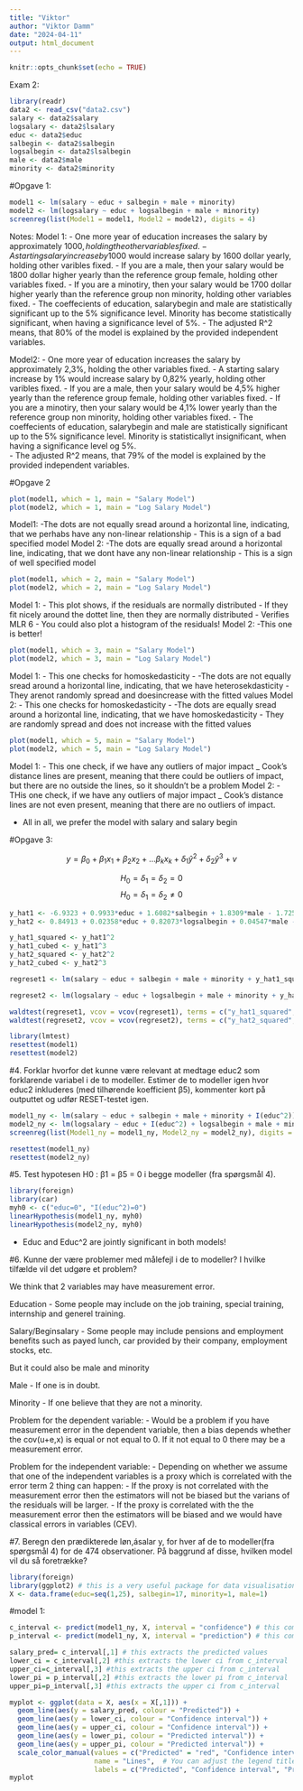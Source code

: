 ```yaml
---
title: "Viktor"
author: "Viktor Damm"
date: "2024-04-11"
output: html_document
---
```


```r
knitr::opts_chunk$set(echo = TRUE)
```

Exam 2: 

```r
library(readr)
data2 <- read_csv("data2.csv")
salary <- data2$salary
logsalary <- data2$lsalary
educ <- data2$educ
salbegin <- data2$salbegin
logsalbegin <- data2$lsalbegin
male <- data2$male
minority <- data2$minority
```

#Opgave 1: 

```r
model1 <- lm(salary ~ educ + salbegin + male + minority)
model2 <- lm(logsalary ~ educ + logsalbegin + male + minority)
screenreg(list(Model1 = model1, Model2 = model2), digits = 4)
```

Notes: 
Model 1: 
- One more year of education increases the salary by approximately 1000$, holding the other variables fixed. 
- A starting salary increase by 1000$ would increase salary by 1600 dollar yearly, holding other varibles fixed.
- If you are a male, then your salary would be 1800 dollar higher yearly than the reference group female, holding other variables fixed.
- If you are a minotiry, then your salary would be 1700 dollar higher yearly than the reference group non minority, holding other variables fixed.
- The coeffecients of education, salarybegin and male are statistically significant up to the 5% significance level. Minority has become statistically significant, when having a significance level of 5%. 
- The adjusted R^2 means, that 80% of the model is explained by the provided independent variables. 

Model2:
- One more year of education increases the salary by approximately 2,3%, holding the other variables fixed. 
- A starting salary increase by 1% would increase salary by 0,82% yearly, holding other varibles fixed.
- If you are a male, then your salary would be 4,5% higher yearly than the reference group female, holding other variables fixed.
- If you are a minotiry, then your salary would be 4,1% lower yearly than the reference group non minority, holding other variables fixed.
- The coeffecients of education, salarybegin and male are statistically significant up to the 5% significance level. Minority is statisticallyt insignificant, when having a significance level og 5%.  
- The adjusted R^2 means, that 79% of the model is explained by the provided independent variables. 

#Opgave 2

```r
plot(model1, which = 1, main = "Salary Model")
plot(model2, which = 1, main = "Log Salary Model")
```
Model1:
-The dots are not equally sread around a horizontal line, indicating, that we perhabs have any non-linear relationship 
- This is a sign of a bad specified model
Model 2:
-The dots are equally sread around a horizontal line, indicating, that we dont have any non-linear relationship 
- This is a sign of well specified model

```r
plot(model1, which = 2, main = "Salary Model")
plot(model2, which = 2, main = "Log Salary Model")
```
Model 1: 
- This plot shows, if the residuals are normally distributed
- If they fit nicely around the dottet line, then they are normally distributed 
- Verifies MLR 6
- You could also plot a histogram of the residuals!
Model 2: 
-This one is better!

```r
plot(model1, which = 3, main = "Salary Model")
plot(model2, which = 3, main = "Log Salary Model")
```
Model 1: 
- This one checks for homoskedasticity
- -The dots are not equally sread around a horizontal line, indicating, that we have heterosekdasticity
- They arenot randomly spread and doesincrease with the fitted values 
Model 2:
- This one checks for homoskedasticity
- -The dots are equally sread around a horizontal line, indicating, that we have homoskedasticity
- They are randomly spread and does not increase with the fitted values 

```r
plot(model1, which = 5, main = "Salary Model")
plot(model2, which = 5, main = "Log Salary Model")
```
Model 1:
- This one check, if we have any outliers of major impact
_ Cook's distance lines are present, meaning that there could be outliers of impact, but there are no outside the lines, so it shouldn't be a problem
Model 2:
- THis one check, if we have any outliers of major impact
_ Cook's distance lines are not even present, meaning that there are no outliers of impact.

- All in all, we prefer the model with salary and salary begin 

#Opgave 3: 

$$y=\beta_0 + \beta_1x_1+\beta_2x_2+...\beta_kx_k+\delta_1\hat{y}^2+\delta_2\hat{y}^3+v$$

$$H_0=\delta_1=\delta_2=0$$
$$H_0=\delta_1=\delta_2\neq0$$

```r
y_hat1 <- -6.9323 + 0.9933*educ + 1.6082*salbegin + 1.8309*male - 1.7254*minority
y_hat2 <- 0.84913 + 0.02358*educ + 0.82073*logsalbegin + 0.04547*male - 0.04186*minority
```

```r
y_hat1_squared <- y_hat1^2
y_hat1_cubed <- y_hat1^3
y_hat2_squared <- y_hat2^2
y_hat2_cubed <- y_hat2^3
```

```r
regreset1 <- lm(salary ~ educ + salbegin + male + minority + y_hat1_squared + y_hat1_cubed)
```

```r
regreset2 <- lm(logsalary ~ educ + logsalbegin + male + minority + y_hat2_squared + y_hat2_cubed)
```

```r
waldtest(regreset1, vcov = vcov(regreset1), terms = c("y_hat1_squared", "y_hat1_cubed")) #tester manuelt om de hver især er = 0
waldtest(regreset2, vcov = vcov(regreset2), terms = c("y_hat2_squared", "y_hat2_cubed"))   #tester manuelt om de hver især er = 0
```

```r
library(lmtest)
resettest(model1)
resettest(model2)
```

#4. Forklar hvorfor det kunne være relevant at medtage educ2 som forklarende variabel i de to modeller. Estimer de to modeller igen hvor educ2 inkluderes (med tilhørende koefficient β5), kommenter kort på outputtet og udfør RESET-testet igen.

```r
model1_ny <- lm(salary ~ educ + salbegin + male + minority + I(educ^2))
model2_ny <- lm(logsalary ~ educ + I(educ^2) + logsalbegin + male + minority + I(educ^2))
screenreg(list(Model1_ny = model1_ny, Model2_ny = model2_ny), digits = 4)
```

```r
resettest(model1_ny)
resettest(model2_ny)
```

#5. Test hypotesen H0 : β1 = β5 = 0 i begge modeller (fra spørgsmål 4).

```r
library(foreign)
library(car)
myh0 <- c("educ=0", "I(educ^2)=0")
linearHypothesis(model1_ny, myh0)
linearHypothesis(model2_ny, myh0)
```

- Educ and Educ^2 are jointly significant in both models!

#6. Kunne der være problemer med målefejl i de to modeller? I hvilke tilfælde vil det udgøre et problem?

We think that 2 variables may have measurement error. 

Education
- Some people may include on the job training, special training, internship and generel training.

Salary/Beginsalary
- Some people may include pensions and employment benefits such as payed lunch, car provided by their company, employment stocks, etc.

But it could also be male and minority

Male
- If one is in doubt.

Minority
- If one believe that they are not a minority.


Problem for the dependent variable:
- Would be a problem if you have measurement error in the dependent variable, then a bias depends whether the cov(u+e,x) is equal or not equal to 0. If it not equal to 0 there may be a measurement error.

Problem for the independent variable:
- Depending on whether we assume that one of the independent variables is a proxy which is correlated with the error term 2 thing can happen:
- If the proxy is not correlated with the measurement error then the estimators will not be biased but the varians of the residuals will be larger.
- If the proxy is correlated with the the measurement error then the estimators will be biased and we would have classical errors in variables (CEV).

#7. Beregn den prædikterede løn,ásalar y, for hver af de to modeller(fra spørgsmål 4) for de 474 observationer. På baggrund af disse, hvilken model vil du så foretrække?

```r
library(foreign)
library(ggplot2) # this is a very useful package for data visualisation in R.
X <- data.frame(educ=seq(1,25), salbegin=17, minority=1, male=1)
```

#model 1:
```r
c_interval <- predict(model1_ny, X, interval = "confidence") # this computes the CI for the model 
p_interval <- predict(model1_ny, X, interval = "prediction") # this computes the PI for the model
```

```r
salary_pred= c_interval[,1] # this extracts the predicted values 
lower_ci = c_interval[,2] #this extracts the lower ci from c_interval 
upper_ci=c_interval[,3] #this extracts the upper ci from c_interval 
lower_pi = p_interval[,2] #this extracts the lower pi from c_interval 
upper_pi=p_interval[,3] #this extracts the upper ci from c_interval
```

```r
myplot <- ggplot(data = X, aes(x = X[,1])) +
  geom_line(aes(y = salary_pred, colour = "Predicted")) +
  geom_line(aes(y = lower_ci, colour = "Confidence interval")) +
  geom_line(aes(y = upper_ci, colour = "Confidence interval")) +
  geom_line(aes(y = lower_pi, colour = "Predicted interval")) +
  geom_line(aes(y = upper_pi, colour = "Predicted interval")) +
  scale_color_manual(values = c("Predicted" = "red", "Confidence interval" = "blue", "Predicted interval" = "green"),
                     name = "Lines",  # You can adjust the legend title here
                     labels = c("Predicted", "Confidence interval", "Predicted interval"))  # You can adjust the legend labels here
myplot
```